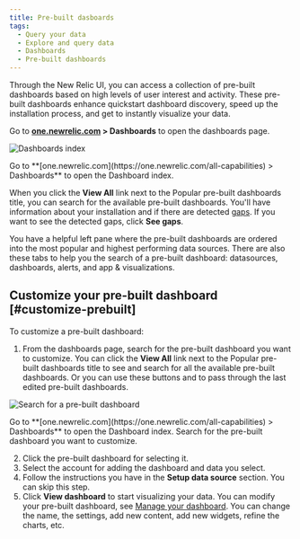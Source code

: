 ```yaml
---
title: Pre-built dasboards
tags:
  - Query your data
  - Explore and query data
  - Dashboards
  - Pre-built dashboards
---
```





Through the New Relic UI, you can access a collection of pre-built dashboards based on high levels of user interest and activity. These pre-built dashboards enhance quickstart dashboard discovery, speed up the installation process, and get to instantly visualize your data.

Go to **[one.newrelic.com](https://one.newrelic.com/all-capabilities) > Dashboards** to open the dashboards page.

<img
  title="Dashboards index"
  alt="Dashboards index"
  src={dashboardsDashboardIndex}
/>

<figcaption>
  Go to **[one.newrelic.com](https://one.newrelic.com/all-capabilities) > Dashboards** to open the Dashboard index.
</figcaption>

When you click the **View All** link next to the Popular pre-built dashboards title, you can search for the available pre-built dashboards. You'll have information about your installation and if there are detected [gaps](/docs/alerts-applied-intelligence/applied-intelligence/alert-coverage-gaps/). If you want to see the detected gaps, click **See gaps**.

You have a helpful left pane where the pre-built dashboards are ordered into the most popular and highest performing data sources. There are also these tabs to help you the search of a pre-built dashboard: datasources, dashboards, alerts, and app & visualizations.

## Customize your pre-built dashboard [#customize-prebuilt]

To customize a pre-built dashboard:

1. From the dashboards page, search for the pre-built dashboard you want to customize. You can click the **View All** link next to the Popular pre-built dashboards title to see and search for all the available pre-built dashboards. Or you can use these buttons <Icon name="fe-edit-2"/> and <Icon name="fe-edit-2"/> to pass through the last edited pre-built dashboards.

<img
  title="Search for a pre-built dashboard"
  alt="Search for a pre-built dashboard"
  src={dashboardsPrebuiltSearch}
/>

<figcaption>
  Go to **[one.newrelic.com](https://one.newrelic.com/all-capabilities) > Dashboards** to open the Dashboard index. Search for the pre-built dashboard you want to customize.
</figcaption>

2. Click the pre-built dashboard for selecting it.
3. Select the account for adding the dashboard and data you select.
4. Follow the instructions you have in the **Setup data source** section. You can skip this step.
5. Click **View dashboard** to start visualizing your data. You can modify your pre-built dashboard, see [Manage your dashboard](/docs/query-your-data/explore-query-data/dashboards/manage-your-dashboard/). You can change the name, the settings, add new content, add new widgets, refine the charts, etc.